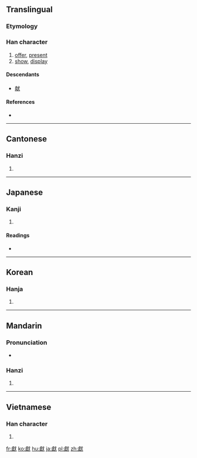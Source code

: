 {{also|献}}
==Translingual==

===Etymology===
{{Han compound|鬳|犬|ls=psc|c1=p|c2=s}}

===Han character===
{{Han char|rn=94|rad=犬|as=16|sn=19|four=23234|canj=YBIK|ids=⿰鬳犬}}

# [[offer]], [[present]]
# [[show]], [[display]]

====Descendants====
* [[献]]

====References====
* {{Han ref|kx=0721.090|dkj=20783|dj=1133.060|hdz=21376.090|uh=737B|ud=29563|bh=C46D|bd=50285}}

----

==Cantonese==

===Hanzi===
{{yue-hanzi|jyut=[[hin3]]|y=hin3|sim=献}}

# {{defn|lang=yue|sort=犬16}}

----

==Japanese==
{{ja-forms|[[献]]|[[献]]|獻}}
===Kanji===
{{ja-kanji|grade=|rs=犬16}}

# {{defn|lang=ja|sort=犬16}}

====Readings====
* {{ja-readings|on=[[けん]] (ken), [[こん]] (kon)|kun=[[たてまつる]] (tatematsuru)}}

----

==Korean==

===Hanja===
{{ko-hanja|hangeul=[[헌]], [[사]]|eumhun=|rv=heon, sa|mr=hŏn, sa|y=hen, sa}}

# {{defn|lang=ko|sort=犬16}}

----

==Mandarin==

===Pronunciation===
* {{audio|Zh-xiàn.ogg|Audio|lang=cmn}}

===Hanzi===
{{cmn-hanzi|sim=献|pin=[[suō]] ([[suo1]]), [[xī]] ([[xi1]]), [[xiàn]] ([[xian4]])|wg=so<sup>1</sup>, hsi<sup>1</sup>, hsien<sup>4</sup>}}

# {{defn|lang=cmn|sort=犬16}}

----

==Vietnamese==

===Han character===
{{vi-hantu|[[hiến]]|rs=犬16}}

# {{defn|lang=vi|sort=犬16}}

[[fr:獻]]
[[ko:獻]]
[[hu:獻]]
[[ja:獻]]
[[pl:獻]]
[[zh:獻]]